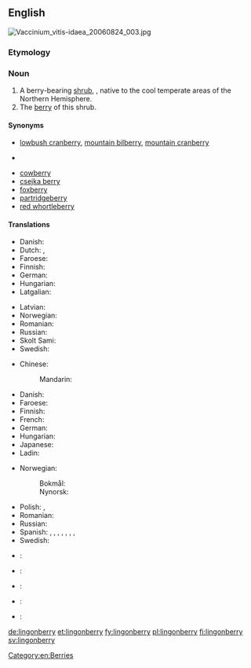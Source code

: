 ==English==
[[File:Vaccinium_vitis-idaea_20060824_003.jpg|thumb|right]]
{{wikipedia|vaccinium vitis-idaea}}
{{wikispecies|Vaccinium vitis-idaea}}

===Etymology===
{{compound|lingon|berry}}

{{etystub|lingon???}}

===Noun===
{{en-noun|lingonberries}}

# A berry-bearing [[shrub]], {{taxlink|Vaccinium vitis-idaea|species}}, native to the cool temperate areas of the Northern Hemisphere.
# The [[berry]] of this shrub.

====Synonyms====
* {{sense|shrub}} [[lowbush cranberry]], [[mountain bilberry]], [[mountain cranberry]]
* {{sense|berry}}
{{checksyns}}
* [[cowberry]]
* [[csejka berry]]
* [[foxberry]]
* [[partridgeberry]]
* [[red whortleberry]]

====Translations====
{{trans-top|shrub}}
* Danish: {{t-|da|tyttebær|c}}
* Dutch: {{t-|nl|rode bosbes|f}}, {{t+|nl|vossenbes|f}}
* Faroese: {{t-|fo|vínbláber|n}}
* Finnish: {{t+|fi|puolukka}}
* German: {{t+|de|Preiselbeere|f}}
* Hungarian: {{t-|hu|vörös áfonya}}
* Latgalian: {{tø|ltg|bryukline|f}}
{{trans-mid}}
* Latvian: {{t+|lv|brūklene|f}}
* Norwegian: {{t-|no|tyttebærlyng|m}}
* Romanian: {{t-|ro|merișor|m}}
* Russian: {{t+|ru|брусника|f|tr=brusníka}}
* Skolt Sami: {{tø|sms|joŋŋ}}
* Swedish: {{t+|sv|lingon|n}}
{{trans-bottom}}

{{trans-top|berry}}
* Chinese:
*: Mandarin: {{t|cmn|越橘|tr=yuèjú|sc=Hani}}
* Danish: {{t-|da|tyttebær|n}}
* Faroese: {{t-|fo|vínbláber|n}}
* Finnish: {{t+|fi|puolukka}}
* French: {{t+|fr|airelle rouge|m}}
* German: {{t+|de|Preiselbeere|f}}
* Hungarian: {{t-|hu|vörös áfonya}}
* Japanese: {{t-|ja|コケモモ|tr=kokemomo|sc=Jpan}}
* Ladin: {{tø|lld|granëta|f}}
{{trans-mid}}
* Norwegian:
*: Bokmål: {{t+|no|tyttebær|n}}
*: Nynorsk: {{t+|nn|tytebær|n}}
* Polish: {{t|pl|borówka brusznica|f}}, {{t|pl|borówka czerwona|f}}
* Romanian: {{t-|ro|merișor|n}}
* Russian: {{t+|ru|брусника|f|tr=brusníka}}
* Spanish: {{t-|es|lingonberry|f}}, {{t-|es|cowberry|f}}, {{t-|es|lingonberi|f}}, {{t-|es|cauberi|f}}, {{t-|es|arándano silvestre|m}}, {{t-|es|arándano ártico|m}}, {{t-|es|foxberry|f}}, {{t-|es|foxberi|f}}
* Swedish: {{t+|sv|lingon|n}}
{{trans-bottom}}

{{checktrans-top}}
* {{ttbc|sq}}: {{t|sq|belush|m}}
* {{ttbc|sh}}: {{t|sh|brusnica|f}}
* {{ttbc|la}}: {{t|la|vaccinium|n}}
{{trans-mid}}
* {{ttbc|se}}: {{tø|se|jokŋa}}
* {{ttbc|sh}}: {{t|sh|брусница|f}}
{{trans-bottom}}

[[Category:en:Berries]]

[[de:lingonberry]]
[[et:lingonberry]]
[[fy:lingonberry]]
[[pl:lingonberry]]
[[fi:lingonberry]]
[[sv:lingonberry]]